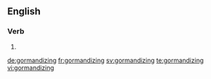 ==English==

===Verb===
{{head|en}}

# {{present participle of|gormandize}}

[[de:gormandizing]]
[[fr:gormandizing]]
[[sv:gormandizing]]
[[te:gormandizing]]
[[vi:gormandizing]]